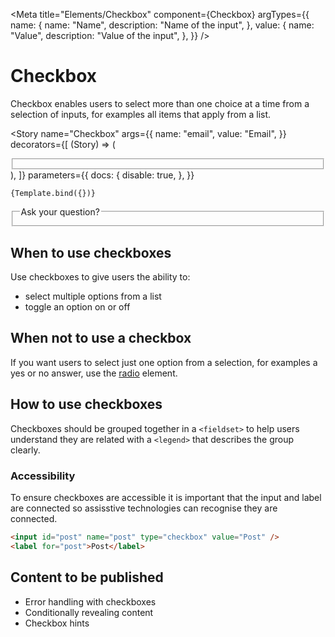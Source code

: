 
<Meta
    title="Elements/Checkbox"
    component={Checkbox}
    argTypes={{
        name: {
            name: "Name",
            description: "Name of the input",
        },
        value: {
            name: "Value",
            description: "Value of the input",
        },
    }}
/>


# Checkbox

Checkbox enables users to select more than one choice at a time from a selection of inputs, for examples all items that apply from a list.

<Story
    name="Checkbox"
    args={{
        name: "email",
        value: "Email",
    }}
    decorators={[
        (Story) => (
            <div className="form">
                <div className="group">
                    <fieldset>
                        <Story />
                    </fieldset>
                </div>
            </div>
        ),
    ]}
    parameters={{
        docs: {
            disable: true,
        },
    }}
>
    {Template.bind({})}
</Story>

<Canvas>
    <div className="form">
        <div className="group">
            <fieldset>
                <legend>Ask your question?</legend>
                <Checkbox name="telephone" value="Telephone" />
                <Checkbox name="email" value="Email" />
            </fieldset>
        </div>
    </div>
</Canvas>

<ArgsTable of={Checkbox} />

## When to use checkboxes

Use checkboxes to give users the ability to:

-   select multiple options from a list
-   toggle an option on or off

## When not to use a checkbox

If you want users to select just one option from a selection, for examples a yes or no answer, use the <a href="radio">radio</a> element.

## How to use checkboxes

Checkboxes should be grouped together in a `<fieldset>` to help users understand they are related with a `<legend>` that describes the group clearly.

### Accessibility

To ensure checkboxes are accessible it is important that the input and label are connected so assisstive technologies can recognise they are connected.

```html
<input id="post" name="post" type="checkbox" value="Post" />
<label for="post">Post</label>
```

## Content to be published

-   Error handling with checkboxes
-   Conditionally revealing content
-   Checkbox hints
